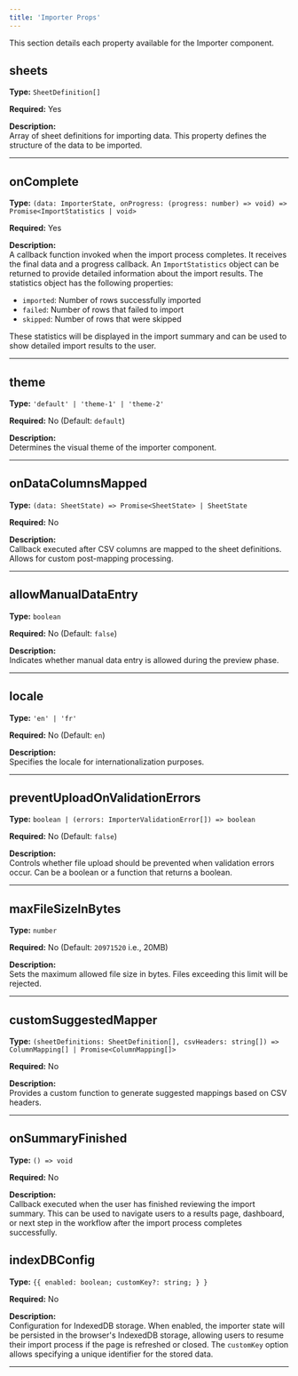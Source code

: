 ```yaml
---
title: 'Importer Props'
---
```


This section details each property available for the Importer component.

## sheets

**Type:** `SheetDefinition[]`

**Required:** Yes

**Description:**  
Array of sheet definitions for importing data. This property defines the structure of the data to be imported.

---

## onComplete

**Type:** `(data: ImporterState, onProgress: (progress: number) => void) => Promise<ImportStatistics | void>`

**Required:** Yes

**Description:**  
A callback function invoked when the import process completes. It receives the final data and a progress callback.
An `ImportStatistics` object can be returned to provide detailed information about the import results. The statistics object has the following properties:

- `imported`: Number of rows successfully imported
- `failed`: Number of rows that failed to import
- `skipped`: Number of rows that were skipped

These statistics will be displayed in the import summary and can be used to show detailed import results to the user.

---

## theme

**Type:** `'default' | 'theme-1' | 'theme-2'`

**Required:** No (Default: `default`)

**Description:**  
Determines the visual theme of the importer component.

---

## onDataColumnsMapped

**Type:** `(data: SheetState) => Promise<SheetState> | SheetState`

**Required:** No

**Description:**  
Callback executed after CSV columns are mapped to the sheet definitions. Allows for custom post-mapping processing.

---

## allowManualDataEntry

**Type:** `boolean`

**Required:** No (Default: `false`)

**Description:**  
Indicates whether manual data entry is allowed during the preview phase.

---

## locale

**Type:** `'en' | 'fr'`

**Required:** No (Default: `en`)

**Description:**  
Specifies the locale for internationalization purposes.

---

## preventUploadOnValidationErrors

**Type:** `boolean | (errors: ImporterValidationError[]) => boolean`

**Required:** No (Default: `false`)

**Description:**  
Controls whether file upload should be prevented when validation errors occur. Can be a boolean or a function that returns a boolean.

---

## maxFileSizeInBytes

**Type:** `number`

**Required:** No (Default: `20971520` i.e., 20MB)

**Description:**  
Sets the maximum allowed file size in bytes. Files exceeding this limit will be rejected.

---

## customSuggestedMapper

**Type:** `(sheetDefinitions: SheetDefinition[], csvHeaders: string[]) => ColumnMapping[] | Promise<ColumnMapping[]>`

**Required:** No

**Description:**  
Provides a custom function to generate suggested mappings based on CSV headers.

---

## onSummaryFinished

**Type:** `() => void`

**Required:** No

**Description:**  
Callback executed when the user has finished reviewing the import summary. This can be used to navigate users to a results page, dashboard, or next step in the workflow after the import process completes successfully.

## indexDBConfig

**Type:** `{{
  enabled: boolean;
  customKey?: string;
} }`

**Required:** No

**Description:**  
Configuration for IndexedDB storage. When enabled, the importer state will be persisted in the browser's IndexedDB storage, allowing users to resume their import process if the page is refreshed or closed. The `customKey` option allows specifying a unique identifier for the stored data.

---
